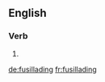 ==English==

===Verb===
{{head|en}}

# {{present participle of|fusillade}}

[[de:fusillading]]
[[fr:fusillading]]